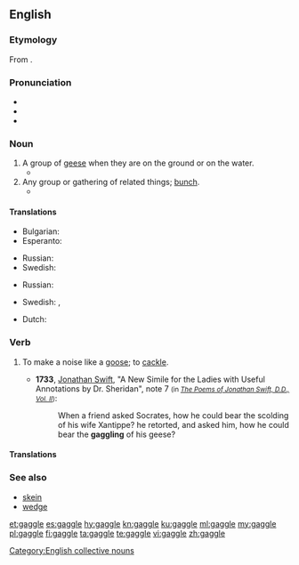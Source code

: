 ==English==
{{was wotd|2012|July|11}}
===Etymology===
From {{etyl|enm|en}} {{term|gagelen||to cackle|lang=enm}}.

===Pronunciation===
* {{IPA|/ˈɡæɡl̩/|lang=en}}
* {{rhymes|æɡəl|lang=en}}
* {{hyphenation|gag|gle|lang=en}}

===Noun===
{{en-noun}}

# A group of [[goose|geese]] when they are on the ground or on the water.
#* {{quote-book|author=Denise A. White|title=The Goose and the Crone|pageurl=http://books.google.ca/books?id=PqdzvYpQ4AoC&pg=PA11|publisher={{w|AuthorHouse}}|year=2011|page=11|isbn=978-1-4520-8633-0|passage=The Canada geese always flew over the 80 acre lake; it was a landmark on their route and a stopping point for many a '''gaggle''', where many hours were spent after feeding in the farmers' fields.}}
# Any group or gathering of related things; [[bunch]].
#* {{quote-news|author=Vicki Woods|title=Sadness, and a surprise, at the 9/11 Museum|url=http://www.telegraph.co.uk/history/world-war-two/10881331/Sadness-and-a-surprise-at-the-911-Museum.html|work={{w|The Daily Telegraph}}|date=7 June 2014|page=24|passage=There were no signs and no one quite knew how to navigate the museum, including, as it was Fleet Week, '''gaggles''' of boyish sailors all in their summer whites. It looked like a Frank Sinatra movie.}}

====Translations====
{{trans-top|group of geese}}
* Bulgarian: {{t|bg|ято гъски|n|sc=Cyrl}}
* Esperanto: {{t|eo|anseraro}}
{{trans-mid}}
* Russian: {{t|ru|ста́до гусе́й|n}}
* Swedish: {{t|sv|gåsflock|c}}
{{trans-bottom}}
{{trans-top|group or related things}}
* Russian: {{t+|ru|толпа|f}}
{{trans-mid}}
* Swedish: {{t+|sv|skock|c}}, {{t+|sv|svärm|c}}
{{trans-bottom}}
{{checktrans-top}}
* Dutch: {{t+|nl|troep|n}}
{{trans-mid}}
{{trans-bottom}}

===Verb===
{{en-verb|gaggl}}

# To make a noise like a [[goose]]; to [[cackle]].
#: {{rfquotek|Francis Bacon}}
#* '''1733''', [[w:Jonathan Swift|Jonathan Swift]], "A New Simile for the Ladies with Useful Annotations by Dr. Sheridan", note 7 <small>(in [https://www.google.ca/search?q=site%3Awww.online-literature.com+%22gaggling%22+-%22network+forums%22&ie=utf-8&oe=utf-8&aq=t&rls=org.mozilla:en-US:official&client=firefox-a&channel=sb&gfe_rd=cr&ei=KH2_U6vnMOqM8QfX4oC4Aw ''The Poems of Jonathan Swift, D.D., Vol. II''])</small>:
#*: When a friend asked Socrates, how he could bear the scolding of his wife Xantippe? he retorted, and asked him, how he could bear the '''gaggling''' of his geese?

====Translations====
{{trans-see|cackle}}

===See also===
* [[skein]]
* [[wedge]]

[[Category:English collective nouns]]

[[et:gaggle]]
[[es:gaggle]]
[[hy:gaggle]]
[[kn:gaggle]]
[[ku:gaggle]]
[[ml:gaggle]]
[[my:gaggle]]
[[pl:gaggle]]
[[fi:gaggle]]
[[ta:gaggle]]
[[te:gaggle]]
[[vi:gaggle]]
[[zh:gaggle]]